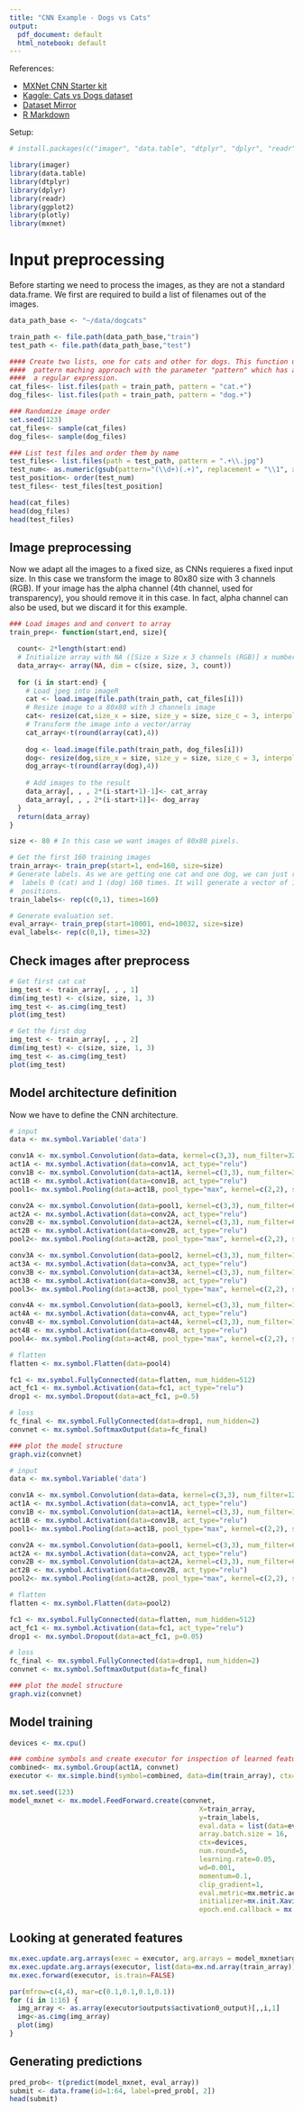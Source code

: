 ```yaml
---
title: "CNN Example - Dogs vs Cats"
output:
  pdf_document: default
  html_notebook: default
---
```

References:

- [MXNet CNN Starter kit](https://www.kaggle.com/jeremiedb/mxnet-with-r-starter-kit)
- [Kaggle: Cats vs Dogs dataset](https://www.kaggle.com/c/dogs-vs-cats-redux-kernels-edition/data)
- [Dataset Mirror](https://www.floydhub.com/fastai/datasets/kaggle-dogs-vs-cats-redux-kernels-edition)
- [R Markdown](http://rmarkdown.rstudio.com)


Setup:

```r
# install.packages(c("imager", "data.table", "dtplyr", "dplyr", "readr", "ggplot2", "plotly"))
```




```r
library(imager)
library(data.table)
library(dtplyr)
library(dplyr)
library(readr)
library(ggplot2)
library(plotly)
library(mxnet)
```
Input preprocessing
===================

Before starting we need to process the images, as they are not a standard 
data.frame. We first are required to build a list of filenames out of the images.

```r
data_path_base <- "~/data/dogcats"

train_path <- file.path(data_path_base,"train")
test_path <- file.path(data_path_base,"test")

#### Create two lists, one for cats and other for dogs. This function uses a 
####  pattern maching approach with the parameter "pattern" which has as input
####  a regular expression.
cat_files<- list.files(path = train_path, pattern = "cat.+")
dog_files<- list.files(path = train_path, pattern = "dog.+")

### Randomize image order
set.seed(123)
cat_files<- sample(cat_files)
dog_files<- sample(dog_files)

### List test files and order them by name
test_files<- list.files(path = test_path, pattern = ".+\\.jpg")
test_num<- as.numeric(gsub(pattern="(\\d+)(.+)", replacement = "\\1", x = test_files))
test_position<- order(test_num)
test_files<- test_files[test_position]

head(cat_files)
head(dog_files)
head(test_files)
```

Image preprocessing
-------------------

Now we adapt all the images to a fixed size, as CNNs requieres a fixed input size.
In this case we transform the image to 80x80 size with 3 channels (RGB). If your
image has the alpha channel (4th channel, used for transparency), you should remove
it in this case. In fact, alpha channel can also be used, but we discard it for 
this example.

```r
### Load images and and convert to array
train_prep<- function(start,end, size){

  count<- 2*length(start:end)
  # Initialize array with NA ([Size x Size x 3 channels (RGB)] x number of img) 
  data_array<- array(NA, dim = c(size, size, 3, count)) 
  
  for (i in start:end) {
    # Load jpeg into imageR
    cat <- load.image(file.path(train_path, cat_files[i]))
    # Resize image to a 80x80 with 3 channels image
    cat<- resize(cat,size_x = size, size_y = size, size_c = 3, interpolation_type = 2)
    # Transform the image into a vector/array
    cat_array<-t(round(array(cat),4))
      
    dog <- load.image(file.path(train_path, dog_files[i]))
    dog<- resize(dog,size_x = size, size_y = size, size_c = 3, interpolation_type = 2)
    dog_array<-t(round(array(dog),4))
    
    # Add images to the result
    data_array[, , , 2*(i-start+1)-1]<- cat_array
    data_array[, , , 2*(i-start+1)]<- dog_array
  }
  return(data_array)
}

size <- 80 # In this case we want images of 80x80 pixels.

# Get the first 160 training images
train_array<- train_prep(start=1, end=160, size=size)
# Generate labels. As we are getting one cat and one dog, we can just repeat the
#  labels 0 (cat) and 1 (dog) 160 times. It will generate a vector of 160*2 
#  positions.
train_labels<- rep(c(0,1), times=160)

# Generate evaluation set.
eval_array<- train_prep(start=10001, end=10032, size=size)
eval_labels<- rep(c(0,1), times=32)
```

Check images after preprocess
-----------------------------
```r
# Get first cat cat
img_test <- train_array[, , , 1]
dim(img_test) <- c(size, size, 1, 3)
img_test <- as.cimg(img_test)
plot(img_test)

# Get the first dog
img_test <- train_array[, , , 2]
dim(img_test) <- c(size, size, 1, 3)
img_test <- as.cimg(img_test)
plot(img_test)
```

Model architecture definition
-----------------------------

Now we have to define the CNN architecture.

```r
# input
data <- mx.symbol.Variable('data')

conv1A <- mx.symbol.Convolution(data=data, kernel=c(3,3), num_filter=32, stride=c(1,1), pad=c(1,1))
act1A <- mx.symbol.Activation(data=conv1A, act_type="relu")
conv1B <- mx.symbol.Convolution(data=act1A, kernel=c(3,3), num_filter=32, stride=c(1,1), pad=c(1,1))
act1B <- mx.symbol.Activation(data=conv1B, act_type="relu")
pool1<- mx.symbol.Pooling(data=act1B, pool_type="max", kernel=c(2,2), stride=c(2,2), pad=c(0,0))

conv2A <- mx.symbol.Convolution(data=pool1, kernel=c(3,3), num_filter=64, stride=c(1,1), pad=c(1,1))
act2A <- mx.symbol.Activation(data=conv2A, act_type="relu")
conv2B <- mx.symbol.Convolution(data=act2A, kernel=c(3,3), num_filter=64, stride=c(1,1), pad=c(1,1))
act2B <- mx.symbol.Activation(data=conv2B, act_type="relu")
pool2<- mx.symbol.Pooling(data=act2B, pool_type="max", kernel=c(2,2), stride=c(2,2), pad=c(0,0))

conv3A <- mx.symbol.Convolution(data=pool2, kernel=c(3,3), num_filter=128, stride=c(1,1), pad=c(1,1))
act3A <- mx.symbol.Activation(data=conv3A, act_type="relu")
conv3B <- mx.symbol.Convolution(data=act3A, kernel=c(3,3), num_filter=128, stride=c(1,1), pad=c(1,1))
act3B <- mx.symbol.Activation(data=conv3B, act_type="relu")
pool3<- mx.symbol.Pooling(data=act3B, pool_type="max", kernel=c(2,2), stride=c(2,2), pad=c(0,0))

conv4A <- mx.symbol.Convolution(data=pool3, kernel=c(3,3), num_filter=128, stride=c(1,1), pad=c(1,1))
act4A <- mx.symbol.Activation(data=conv4A, act_type="relu")
conv4B <- mx.symbol.Convolution(data=act4A, kernel=c(3,3), num_filter=128, stride=c(1,1), pad=c(1,1))
act4B <- mx.symbol.Activation(data=conv4B, act_type="relu")
pool4<- mx.symbol.Pooling(data=act4B, pool_type="max", kernel=c(2,2), stride=c(2,2), pad=c(0,0))

# flatten
flatten <- mx.symbol.Flatten(data=pool4)

fc1 <- mx.symbol.FullyConnected(data=flatten, num_hidden=512)
act_fc1 <- mx.symbol.Activation(data=fc1, act_type="relu")
drop1 <- mx.symbol.Dropout(data=act_fc1, p=0.5)

# loss
fc_final <- mx.symbol.FullyConnected(data=drop1, num_hidden=2)
convnet <- mx.symbol.SoftmaxOutput(data=fc_final)

### plot the model structure
graph.viz(convnet)

```

```r
# input
data <- mx.symbol.Variable('data')

conv1A <- mx.symbol.Convolution(data=data, kernel=c(3,3), num_filter=128, stride=c(1,1), pad=c(1,1))
act1A <- mx.symbol.Activation(data=conv1A, act_type="relu")
conv1B <- mx.symbol.Convolution(data=act1A, kernel=c(3,3), num_filter=128, stride=c(1,1), pad=c(1,1))
act1B <- mx.symbol.Activation(data=conv1B, act_type="relu")
pool1<- mx.symbol.Pooling(data=act1B, pool_type="max", kernel=c(2,2), stride=c(2,2), pad=c(0,0))

conv2A <- mx.symbol.Convolution(data=pool1, kernel=c(3,3), num_filter=64, stride=c(1,1), pad=c(1,1))
act2A <- mx.symbol.Activation(data=conv2A, act_type="relu")
conv2B <- mx.symbol.Convolution(data=act2A, kernel=c(3,3), num_filter=64, stride=c(1,1), pad=c(1,1))
act2B <- mx.symbol.Activation(data=conv2B, act_type="relu")
pool2<- mx.symbol.Pooling(data=act2B, pool_type="max", kernel=c(2,2), stride=c(2,2), pad=c(0,0))

# flatten
flatten <- mx.symbol.Flatten(data=pool2)

fc1 <- mx.symbol.FullyConnected(data=flatten, num_hidden=512)
act_fc1 <- mx.symbol.Activation(data=fc1, act_type="relu")
drop1 <- mx.symbol.Dropout(data=act_fc1, p=0.05)

# loss
fc_final <- mx.symbol.FullyConnected(data=drop1, num_hidden=2)
convnet <- mx.symbol.SoftmaxOutput(data=fc_final)

### plot the model structure
graph.viz(convnet)

```


Model training
--------------

```r
devices <- mx.cpu()

### combine symbols and create executor for inspection of learned features
combined<- mx.symbol.Group(act1A, convnet)
executor <- mx.simple.bind(symbol=combined, data=dim(train_array), ctx=devices)

mx.set.seed(123)
model_mxnet <- mx.model.FeedForward.create(convnet,
                                               X=train_array, 
                                               y=train_labels,
                                               eval.data = list(data=eval_array, label=eval_labels),
                                               array.batch.size = 16, 
                                               ctx=devices, 
                                               num.round=5,
                                               learning.rate=0.05,
                                               wd=0.001,
                                               momentum=0.1,
                                               clip_gradient=1,
                                               eval.metric=mx.metric.accuracy, 
                                               initializer=mx.init.Xavier(rnd_type = "gaussian", factor_type = "avg", magnitude = 3),
                                               epoch.end.callback = mx.callback.log.train.metric(1))

```


Looking at generated features
-----------------------------
```r
mx.exec.update.arg.arrays(exec = executor, arg.arrays = model_mxnet$arg.params, match.name=TRUE)
mx.exec.update.arg.arrays(executor, list(data=mx.nd.array(train_array)), match.name=TRUE)
mx.exec.forward(executor, is.train=FALSE)

par(mfrow=c(4,4), mar=c(0.1,0.1,0.1,0.1))
for (i in 1:16) {
  img_array <- as.array(executor$outputs$activation0_output)[,,i,1]
  img<-as.cimg(img_array)
  plot(img)
}
```

Generating predictions
----------------------

```r
pred_prob<- t(predict(model_mxnet, eval_array))
submit <- data.frame(id=1:64, label=pred_prob[, 2])
head(submit)
```

